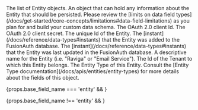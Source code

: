
<APIBlock>
  <APIField name={props.base_field_name} type="Array" renderif={props.base_field_name !== 'entity'}>
    The list of Entity objects.
  </APIField>
  <APIField name={props.base_field_name + ".data"} type="Object">
    An object that can hold any information about the Entity that should be persisted. Please review the [limits on data field types](/docs/get-started/core-concepts/limitations#data-field-limitations) as you plan for and build your custom data schema.
  </APIField>
  <APIField name={props.base_field_name + ".clientId"} type="String">
    The OAuth 2.0 client Id.
  </APIField>
  <APIField name={props.base_field_name + ".clientSecret"} type="String">
    The OAuth 2.0 client secret.
  </APIField>
  <APIField name={props.base_field_name + ".id"} type="UUID">
    The unique Id of the Entity.
  </APIField>
  <APIField name={props.base_field_name + ".insertInstant"} type="Long">
    The [instant](/docs/reference/data-types#instants) that the Entity was added to the FusionAuth database.
  </APIField>
  <APIField name={props.base_field_name + ".lastUpdateInstant"} type="Long">
    The [instant](/docs/reference/data-types#instants) that the Entity was last updated in the FusionAuth database.
  </APIField>
  <APIField name={props.base_field_name + ".name"} type="String">
    A descriptive name for the Entity (i.e. "Raviga" or "Email Service").
  </APIField>
  <APIField name={props.base_field_name + ".tenantId"} type="UUID">
    The Id of the Tenant to which this Entity belongs.
  </APIField>
  <APIField name={props.base_field_name + ".type"} type="Object">
    The Entity Type of this Entity. Consult the [Entity Type documentation](/docs/apis/entities/entity-types) for more details about the fields of this object.
  </APIField>
</APIBlock>

{props.base_field_name === 'entity' && <JSON title="Example Response JSON for an Entity" src="entities/response.json" /> }

{props.base_field_name !== 'entity' && <JSON title="Example Response JSON for multiple Entities" src="entities/responses.json" /> }

